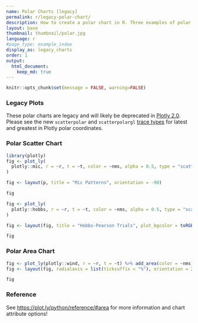 ```yaml
---
name: Polar Charts [legacy]
permalink: r/legacy-polar-chart/
description: How to create a polar chart in R. Three examples of polar line, polar scatter, and polar area chart.
layout: base
thumbnail: thumbnail/polar.jpg
language: r
#page_type: example_index
display_as: legacy_charts
order: 1
output:
  html_document:
    keep_md: true
---
```


```r
knitr::opts_chunk$set(message = FALSE, warning=FALSE)
```

### Legacy Plots

These polar charts are legacy and will likely be deprecated in [Plotly 2.0](https://github.com/plotly/plotly.js/issues/420). Please see the new `scatterpolar` and `scatterpolargl` [trace types](https://plot.ly/r/polar-chart/) for latest and greatest in Plotly polar coordinates.

### Polar Scatter Chart

```r
library(plotly)
fig <- plot_ly(
  plotly::mic, r = ~r, t = ~t, color = ~nms, alpha = 0.5, type = "scatter"
)

fig <- layout(p, title = "Mic Patterns", orientation = -90)

fig
```

```r
fig <- plot_ly(
  plotly::hobbs, r = ~r, t = ~t, color = ~nms, alpha = 0.5, type = "scatter"
)

fig <- layout(fig, title = "Hobbs-Pearson Trials", plot_bgcolor = toRGB("grey90"))

fig
```

### Polar Area Chart

```r
fig <- plot_ly(plotly::wind, r = ~r, t = ~t) %>% add_area(color = ~nms)
fig <- layout(fig, radialaxis = list(ticksuffix = "%"), orientation = 270)

fig
```

### Reference
See [https://plot.ly/python/reference/#area](https://plot.ly/python/reference/#area) for more information and chart attribute options!
